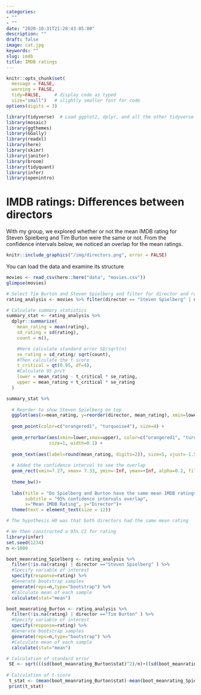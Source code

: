 ```yaml
---
categories:
- ""
- ""
date: "2020-10-31T21:28:43-05:00"
description: ""
draft: false
image: cat.jpg
keywords: ""
slug: imdb
title: IMDB ratings
---
```

```r
knitr::opts_chunk$set(
  message = FALSE, 
  warning = FALSE, 
  tidy=FALSE,     # display code as typed
  size="small")   # slightly smaller font for code
options(digits = 3)

```


```r
library(tidyverse)  # Load ggplot2, dplyr, and all the other tidyverse packages
library(mosaic)
library(ggthemes)
library(GGally)
library(readxl)
library(here)
library(skimr)
library(janitor)
library(broom)
library(tidyquant)
library(infer)
library(openintro)
```

# IMDB ratings: Differences between directors

With my group, we explored whether or not the mean IMDB rating for Steven Spielberg and Tim Burton were the same or not. From the confidence intervals below, we noticed an overlap for the mean ratings.


```r
knitr::include_graphics("/img/directors.png", error = FALSE)
```

You can load the data and examine its structure

```r
movies <- read_csv(here::here("data", "movies.csv"))
glimpse(movies)
```

```r
# Select Tim Burton and Steven Spielberg and filter for director and rating
rating_analysis <- movies %>% filter(director == "Steven Spielberg" | director == "Tim Burton") %>% select(director, rating) %>% group_by(director)

# Calculate summary statistics
summary_stat <- rating_analysis %>%
  dplyr::summarize(
    mean_rating = mean(rating),
    sd_rating = sd(rating),
    count = n(),

    #Here calculate standard error SD/sqrt(n)
    se_rating = sd_rating/ sqrt(count),
    #Then calculate the t score
    t_critical = qt(0.95, df=4),
    #Calculate 95 prct
    lower = mean_rating - t_critical * se_rating,
    upper = mean_rating + t_critical * se_rating
  ) 
```

```r
summary_stat %>% 
  
  # Reorder to show Steven Spielberg on top 
  ggplot(aes(x=mean_rating, y=reorder(director, mean_rating), xmin=lower,xmax=upper)) +
  
  geom_point(color=c("orangered1", "turquoise4"), size=4) + 
  
  geom_errorbar(aes(xmin=lower,xmax=upper), color=c("orangered1", "turquoise4"), 
                size=1, width=0.1) +
  
  geom_text(aes(label=round(mean_rating, digits=2)), size=5, vjust=-1.5)+
  
  # Added the confidence interval to see the overlap 
  geom_rect(xmin=7.27, xmax= 7.33, ymin=-Inf, ymax=+Inf, alpha=0.2, fill="grey") +
  
  theme_bw()+
  
  labs(title = "Do Spielberg and Burton have the same mean IMDB ratings?", 
       subtitle = "95% confidence intervals overlap",
       x="Mean IMDB Rating", y="Director")+
  theme(text = element_text(size = 12))
```

```r
# The hypothesis H0 was that both directors had the same mean rating

# We then constructed a 95% CI for rating
library(infer)
set.seed(1234)
n <-1000

boot_meanrating_Spielberg <- rating_analysis %>%
  filter(!is.na(rating) | director =="Steven Spielberg" ) %>% 
  #Specify variable of interest
  specify(response=rating) %>% 
  #Generate bootstrap samples
  generate(reps=n,type="bootstrap") %>% 
  #Calculate mean of each sample
  calculate(stat="mean")

boot_meanrating_Burton <- rating_analysis %>%
  filter(!is.na(rating) | director =="Tim Burton" ) %>% 
  #Specify variable of interest
  specify(response=rating) %>% 
  #Generate bootstrap samples
  generate(reps=n,type="bootstrap") %>% 
  #Calculate mean of each sample
  calculate(stat="mean")

# Calculation of standard error
 SE <- sqrt(((sd(boot_meanrating_Burton$stat)^2)/n)+((sd(boot_meanrating_Spielberg$stat)^2)/n))
 
# Calculation of t-score
 t_stat <- (mean(boot_meanrating_Burton$stat)-mean(boot_meanrating_Spielberg$stat))/SE
 print(t_stat)
 
```